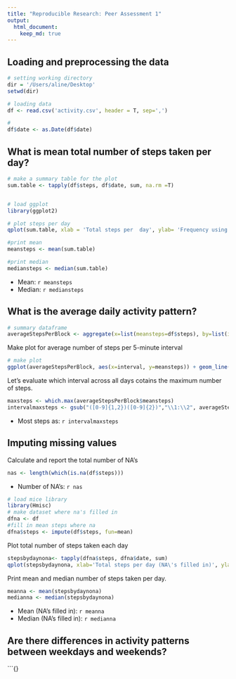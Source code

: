 ```yaml
---
title: "Reproducible Research: Peer Assessment 1"
output: 
  html_document:
    keep_md: true
---
```



## Loading and preprocessing the data

```r
# setting working directory
dir = '/Users/aline/Desktop'
setwd(dir)

# loading data
df <- read.csv('activity.csv', header = T, sep=',')

# 
df$date <- as.Date(df$date)

```


## What is mean total number of steps taken per day?
```r


# make a summary table for the plot
sum.table <- tapply(df$steps, df$date, sum, na.rm =T)


# load ggplot
library(ggplot2)

# plot steps per day
qplot(sum.table, xlab = 'Total steps per  day', ylab= 'Frequency using binwidth 1000', binwidth = 1000)
```

```r

#print mean
meansteps <- mean(sum.table)

#print median
mediansteps <- median(sum.table)

```

* Mean: `r meansteps`   
* Median: `r mediansteps`  


## What is the average daily activity pattern?

```r
# summary dataframe
averageStepsPerBlock <- aggregate(x=list(meansteps=df$steps), by=list(interval=df$interval), FUN= mean,na.rm= T)
```

Make plot for average number of steps per 5-minute interval
```r

# make plot
ggplot(averageStepsPerBlock, aes(x=interval, y=meansteps)) + geom_line() + xlab('5 minute intervals')+ ylab('Average number of steps')

```
Let's evaluate which interval across all days cotains the maximum number of steps.

```r
maxsteps <- which.max(averageStepsPerBlock$meansteps)
intervalmaxsteps <- gsub("([0-9]{1,2})([0-9]{2})","\\1:\\2", averageStepsPerBlock[maxsteps,'interval'])

```

* Most steps as: `r intervalmaxsteps`

## Imputing missing values
Calculate and report the total number of NA's
```r
nas <- length(which(is.na(df$steps)))
```

* Number of NA's: `r nas` 


```r
# load mice library
library(Hmisc)
# make dataset where na's filled in
dfna <- df
#fill in mean steps where na
dfna$steps <- impute(df$steps, fun=mean)
```

Plot total number of steps taken each day
```r
stepsbydaynona<- tapply(dfna$steps, dfna$date, sum)
qplot(stepsbydaynona, xlab='Total steps per day (NA\'s filled in)', ylab='Frequency using binwidth 1000', binwidth=1000)
```
Print mean and median number of steps taken per day.
```r
meanna <- mean(stepsbydaynona)
medianna <- median(stepsbydaynona)

```

* Mean (NA's filled in): `r meanna`
* Median (NA's filled in): `r medianna`  


## Are there differences in activity patterns between weekdays and weekends?
```{}
